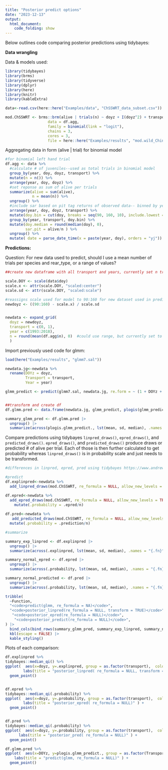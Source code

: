```yaml
---
title: "Posterior predict options"
date: "2023-12-13"
output: 
  html_document:
    code_folding: show
---
```

Below outlines code comparing posterior predictions using tidybayes:

**Data wrangling**

Data & models used:
```r
library(tidybayes)
library(brms)
library(tidyverse)
library(dplyr)
library(here)
library(knitr)
library(kableExtra)

data<-read.csv(here::here("Examples/data", "ChSSWRT_data_subset.csv"))

mod.ChSSWRT <- brms::brm(alive | trials(n) ~ doyz + I(doyz^2) + transport + doyz:transport + I(doyz^2):transport + (1 + doyz + I(doyz^2) + transport | year),
                   data = df.agg, 
                   family = binomial(link = "logit"), 
                   chains = 3,
                   cores = 3,
                   file = here::here("Examples/results", "mod.wild_Chinook_DOY.rds"))
```

Aggregating data in form (alive | trial) for binomial model
```r
#for binomial left hand trial 
df.agg <- data %>% 
  #calculate # of juveniles--used as total trials in binomial model
  group_by(year, doy, doyz, transport) %>% 
  mutate(n = n()) %>% 
  arrange(year, doy, doyz) %>% 
  #set reponse as sum of alive per trials 
  summarize(alive = sum(alive),
            n = mean(n)) %>% 
  ungroup() %>% 
  #include sar based on pit tag returns of observed data-- binned by year, weekly doy (doy.bin), and transport (ROR v Transport)
  arrange(year, doy, doyz, transport) %>% 
  mutate(doy.bin = cut(doy, breaks = seq(90, 160, 10), include.lowest = TRUE)) %>% 
  group_by(year, transport, doy.bin) %>% 
  mutate(doy.median = round(median(doy), 0),
         sar.pit = alive/n ) %>% 
  ungroup() %>% 
  mutate( date = parse_date_time(x = paste(year, doy), orders = "yj"))
```

**Predictions:**

Question: For new data used to predict, should I use a mean number of trials per species and rear_type, or a range of values?
```r
##create new dataframe with all transport and years, currently set n trials to mean per species & rear_type 

scale.DOY <- scale(data$doy) 
scale.x <- attr(scale.DOY, "scaled:center")
scale.sd <- attr(scale.DOY, "scaled:scale")

#reassigns scale used for model to 90:160 for new dataset used in predictions. 
newdoyz <- ((90:160) - scale.x) / scale.sd 


newdata <- expand_grid(
  doyz = newdoyz,
  transport = c(0, 1),
  year = c(1993:2018),
  n = round(mean(df.agg$n), 0)  #could use range, but currently set to mean
  ) 

```

Import previously used code for glmm:
```r
load(here("Examples/results", "glmm7.sal"))

newdata.jg<-newdata %>% 
  rename(DOYz = doyz,
         Transport = transport,
         Year = year)

glmm_predict <- predict(glmm7.sal, newdata.jg, re.form = ~ (1 + DOYz + I(DOYz^2) + Transport | Year), allow.new.levels = TRUE)


##transform and create df
df.glmm.pred <- data.frame(newdata.jg, glmm_predict, plogis(glmm_predict))

summary_glmm_pred <- df.glmm.pred |> 
  ungroup() |> 
  summarize(across(plogis.glmm_predict., lst(mean, sd, median), .names = "{.fn}"))

```


Compare predictions using tidybayes `linpred_draws()`, `epred_draws()`, and `predicted_draws()`. `epred_draws()`, and `predicted_draws()` produce draws or predicted # of alive per trial. Each of those is then further calculated to get probability whereas `linpred_draws()` is in probability scale and just needs to be transformed. 
```r
#differences in linpred, epred, pred using tidybayes https://www.andrewheiss.com/blog/2022/09/26/guide-visualizing-types-posteriors/

#predict
df.explinpred<-newdata %>% 
  add_linpred_draws(mod.ChSSWRT, re_formula = NULL, allow_new_levels = TRUE, ndraws = 10,  transform = TRUE, value = ".explinpred") 

df.epred<-newdata %>% 
  add_epred_draws(mod.ChSSWRT, re_formula = NULL, allow_new_levels = TRUE, ndraws = 10) %>% 
    mutate(.probability = .epred/n)
 
df.pred<-newdata %>%  
   add_predicted_draws(mod.ChSSWRT, re_formula = NULL, allow_new_levels = TRUE, ndraws = 10) %>% 
  mutate(.probability = .prediction/n)

#summarize

summary_exp_linpred <- df.explinpred |> 
  ungroup() |> 
  summarize(across(.explinpred, lst(mean, sd, median), .names = "{.fn}"))

summary_normal_epred <- df.epred |> 
  ungroup() |> 
  summarize(across(.probability, lst(mean, sd, median), .names = "{.fn}"))

summary_normal_predicted <- df.pred |> 
  ungroup() |> 
  summarize(across(.probability, lst(mean, sd, median), .names = "{.fn}"))
```


```r
tribble(
  ~Function,
  "<code>predict(glmm, re_formula = NA)</code>",
  "<code>posterior_linpred(re_formula = NULL, transform = TRUE)</code>",
   "<code>posterior_epred(re_formula = NULL)</code>", 
    "<code>posterior_predict(re_formula = NULL)</code>", 
) |> 
  bind_cols(bind_rows(summary_glmm_pred, summary_exp_linpred, summary_normal_epred,summary_normal_predicted)) |> 
  kbl(escape = FALSE) |> 
  kable_styling()

```




Plots of each comparison:

```r


df.explinpred %>% 
tidybayes::median_qi() %>% 
ggplot(  aes(x=doyz, y=.explinpred, group = as.factor(transport),  color= as.factor(year)))+
        labs(title = "posterior_linpred( re_formula = NULL, transform = TRUE)" ) +
  geom_point()


df.epred %>% 
tidybayes::median_qi(.probability) %>% 
ggplot(  aes(x=doyz, y=.probability, group = as.factor(transport),  color= as.factor(year)))+
        labs(title = "posterior_epred( re_formula = NULL)" ) +
  geom_point()


df.pred %>% 
tidybayes::median_qi(.probability) %>% 
ggplot(  aes(x=doyz, y=.probability, group = as.factor(transport),  color= as.factor(year)))+
      labs(title = "posterior_pred( re_formula = NULL)" ) +
  geom_point()

df.glmm.pred %>% 
ggplot(  aes(x=DOYz, y=plogis.glmm_predict., group = as.factor(Transport),  color= as.factor(Year)))+
    labs(title = "predict(glmm, re_formula = NULL)" ) +
  geom_point()


```

